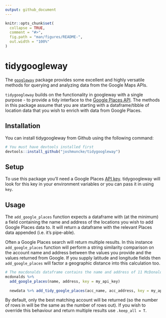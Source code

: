 ```yaml
---
output: github_document
---
```


```r
knitr::opts_chunk$set(
  collapse = TRUE,
  comment = "#>",
  fig.path = "man/figures/README-",
  out.width = "100%"
)
```
# tidygoogleway

The [`googleway`](https://cran.r-project.org/web/packages/googleway/vignettes/googleway-vignette.html#result-accessors) package provides some excellent and highly versatile methods for querying and analyzing data from the Google Maps APIs.

`tidygoogleway` builds on the functionality in googleway with a single purpose - to provide a tidy interface to the [Google Places API](https://developers.google.com/places/web-service/intro). The methods in this package assume that you are starting with a dataframe/tibble of location data that you wish to enrich with data from Google Places.

## Installation

You can install tidygoogleway from Github using the following command:

```r
# You must have devtools installed first
devtools::install_github("joshmuncke/tidygoogleway")
```

## Setup

To use this package you'll need a Google Places [API key](https://developers.google.com/places/web-service/get-api-key). tidygoogleway will look for this key in your environment variables or you can pass it in using `key`.

## Usage

The `add_google_places` function expects a dataframe with (at the minimum) a field containing the name and address of the locations you wish to add Google Places data to. It will return a dataframe with the relevant Places data appended (i.e. it's pipe-able).

Often a Google Places search will return multiple results. In this instance `add_google_places` function will perform a string similarity comparison on the account name and address between the values you provide and the values returned from Google. If you supply latitude and longitude fields then `add_google_places` will factor a geographic distance into this calculation too. 

```r
# The macdonalds dataframe contains the name and address of 11 McDonalds locations in Los Angeles
mcdonalds %>% 
  add_google_places(name, address, key = my_api_key)
  
  newdata %>% add_tidy_google_places(acc_name, acc_address, key = my_api_key)
```

By default, only the best matching account will be returned (so the number of rows in will be the same as the number of rows out). If you wish to override this behaviour and return multiple results use `.keep_all = T`.
